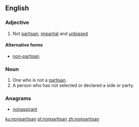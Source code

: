 ==English==

===Adjective===
{{en-adj}}

# Not [[partisan]]; [[impartial]] and [[unbiased]]

====Alternative forms====
* [[non-partisan]]

===Noun===
{{en-noun}}

# One who is not a [[partisan]].  
# A person who has not selected or declared a side or party.

===Anagrams===
* [[nonaspirant#English|nonaspirant]]

[[ku:nonpartisan]]
[[pl:nonpartisan]]
[[zh:nonpartisan]]